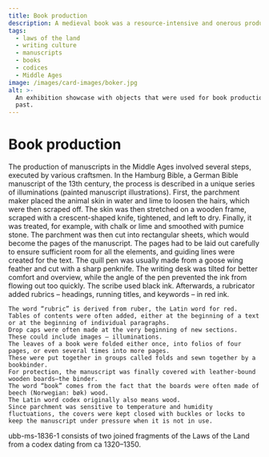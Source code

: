 ```yaml
---
title: Book production
description: A medieval book was a resource-intensive and onerous product.
tags:
  - laws of the land
  - writing culture
  - manuscripts
  - books
  - codices
  - Middle Ages
image: /images/card-images/boker.jpg
alt: >-
  An exhibition showcase with objects that were used for book production in the
  past.
---
```



# Book production

<Container stil="initial side">
    The production of manuscripts in the Middle Ages involved several steps, executed by various craftsmen. 
    In the Hamburg Bible, a German Bible manuscript of the 13th century, the process is described in a unique series of illuminations (painted manuscript illustrations). 
    First, the parchment maker placed the animal skin in water and lime to loosen the hairs, which were then scraped off. 
    The skin was then stretched on a wooden frame, scraped with a crescent-shaped knife, tightened, and left to dry. 
    Finally, it was treated, for example, with chalk or lime and smoothed with pumice stone. 
    The parchment was then cut into rectangular sheets, which would become the pages of the manuscript. 
    The pages had to be laid out carefully to ensure sufficient room for all the elements, and guiding lines were created for the text. 
    The quill pen was usually made from a goose wing feather and cut with a sharp penknife. 
    The writing desk was tilted for better comfort and overview, while the angle of the pen prevented the ink from flowing out too quickly. 
    The scribe used black ink. 
    Afterwards, a rubricator added rubrics – headings, running titles, and keywords – in red ink. 
    
    The word “rubric” is derived from ruber, the Latin word for red. 
    Tables of contents were often added, either at the beginning of a text or at the beginning of individual paragraphs. 
    Drop caps were often made at the very beginning of new sections. 
    These could include images – illuminations. 
    The leaves of a book were folded either once, into folios of four pages, or even several times into more pages. 
    These were put together in groups called folds and sewn together by a bookbinder. 
    For protection, the manuscript was finally covered with leather-bound wooden boards—the binder. 
    The word “book” comes from the fact that the boards were often made of beech (Norwegian: bøk) wood. 
    The Latin word codex originally also means wood. 
    Since parchment was sensitive to temperature and humidity fluctuations, the covers were kept closed with buckles or locks to keep the manuscript under pressure when it is not in use.
</Container>

<Work id="ubb-ms-1836-1" marcus="https://marcus.uib.no/instance/fragment/ubb-ms-1836-1.html">
ubb-ms-1836-1 consists of two joined fragments of the Laws of the Land from a codex dating from ca 1320–1350.
</Work>

